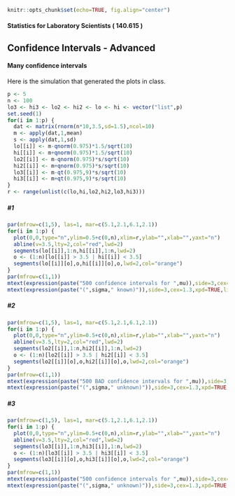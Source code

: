 ```r
knitr::opts_chunk$set(echo=TRUE, fig.align="center")
```

#### Statistics for Laboratory Scientists ( 140.615 )

## Confidence Intervals  - Advanced

#### Many confidence intervals 

Here is the simulation that generated the plots in class.

```r
p <- 5
n <- 100
lo3 <- hi3 <- lo2 <- hi2 <- lo <- hi <- vector("list",p)
set.seed(1)
for(i in 1:p) {
  dat <- matrix(rnorm(n*10,3.5,sd=1.5),ncol=10)
  m <- apply(dat,1,mean)
  s <- apply(dat,1,sd)
  lo[[i]] <- m-qnorm(0.975)*1.5/sqrt(10)
  hi[[i]] <- m+qnorm(0.975)*1.5/sqrt(10)
  lo2[[i]] <- m-qnorm(0.975)*s/sqrt(10)
  hi2[[i]] <- m+qnorm(0.975)*s/sqrt(10)
  lo3[[i]] <- m-qt(0.975,9)*s/sqrt(10)
  hi3[[i]] <- m+qt(0.975,9)*s/sqrt(10)
}
r <- range(unlist(c(lo,hi,lo2,hi2,lo3,hi3)))
```

##### #1 

```r
par(mfrow=c(1,5), las=1, mar=c(5.1,2.1,6.1,2.1))
for(i in 1:p) {
  plot(0,0,type="n",ylim=0.5+c(0,n),xlim=r,ylab="",xlab="",yaxt="n")
  abline(v=3.5,lty=2,col="red",lwd=2)
  segments(lo[[i]],1:n,hi[[i]],1:n,lwd=2)
  o <- (1:n)[lo[[i]] > 3.5 | hi[[i]] < 3.5]
  segments(lo[[i]][o],o,hi[[i]][o],o,lwd=2,col="orange")
}
par(mfrow=c(1,1))
mtext(expression(paste("500 confidence intervals for ",mu)),side=3,cex=1.5,xpd=TRUE,line=4)
mtext(expression(paste("(",sigma," known)")),side=3,cex=1.3,xpd=TRUE,line=2.7)
```

##### #2

```r
par(mfrow=c(1,5), las=1, mar=c(5.1,2.1,6.1,2.1))
for(i in 1:p) {
  plot(0,0,type="n",ylim=0.5+c(0,n),xlim=r,ylab="",xlab="",yaxt="n")
  abline(v=3.5,lty=2,col="red",lwd=2)
  segments(lo2[[i]],1:n,hi2[[i]],1:n,lwd=2)
  o <- (1:n)[lo2[[i]] > 3.5 | hi2[[i]] < 3.5]
  segments(lo2[[i]][o],o,hi2[[i]][o],o,lwd=2,col="orange")
}
par(mfrow=c(1,1))
mtext(expression(paste("500 BAD confidence intervals for ",mu)),side=3,cex=1.5,xpd=TRUE,line=4)
mtext(expression(paste("(",sigma," unknown)")),side=3,cex=1.3,xpd=TRUE,line=2.7)
```

##### #3

```r
par(mfrow=c(1,5), las=1, mar=c(5.1,2.1,6.1,2.1))
for(i in 1:p) {
  plot(0,0,type="n",ylim=0.5+c(0,n),xlim=r,ylab="",xlab="",yaxt="n")
  abline(v=3.5,lty=2,col="red",lwd=2)
  segments(lo3[[i]],1:n,hi3[[i]],1:n,lwd=2)
  o <- (1:n)[lo3[[i]] > 3.5 | hi3[[i]] < 3.5]
  segments(lo3[[i]][o],o,hi3[[i]][o],o,lwd=2,col="orange")
}
par(mfrow=c(1,1))
mtext(expression(paste("500 confidence intervals for ",mu)),side=3,cex=1.5,xpd=TRUE,line=4)
mtext(expression(paste("(",sigma," unknown)")),side=3,cex=1.3,xpd=TRUE,line=2.7)
```
